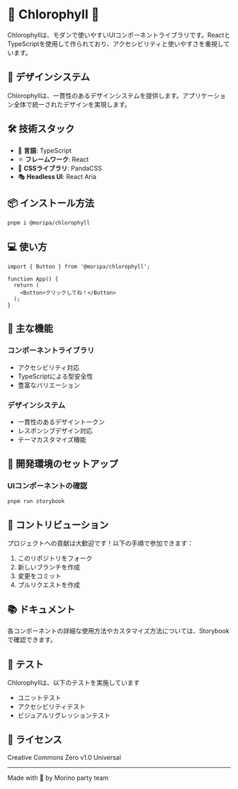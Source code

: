 
<Meta title="Chlorophyllについて" />

# 🌿 Chlorophyll 🌿

Chlorophyllは、モダンで使いやすいUIコンポーネントライブラリです。ReactとTypeScriptを使用して作られており、アクセシビリティと使いやすさを重視しています。

## 🎨 デザインシステム

Chlorophyllは、一貫性のあるデザインシステムを提供します。アプリケーション全体で統一されたデザインを実現します。

## 🛠 技術スタック

- 🎨 **言語**: TypeScript
- ⚛️ **フレームワーク**: React
- 🎯 **CSSライブラリ**: PandaCSS
- 🎭 **Headless UI**: React Aria

## 📦 インストール方法

```bash
pnpm i @moripa/chlorophyll
```

## 💻 使い方

```tsx
import { Button } from '@moripa/chlorophyll';

function App() {
  return (
    <Button>クリックしてね！</Button>
  );
}
```

## 🎯 主な機能

### コンポーネントライブラリ
- アクセシビリティ対応
- TypeScriptによる型安全性
- 豊富なバリエーション

### デザインシステム
- 一貫性のあるデザイントークン
- レスポンシブデザイン対応
- テーマカスタマイズ機能

## 🚀 開発環境のセットアップ

### UIコンポーネントの確認
```bash
pnpm run storybook
```


## 🤝 コントリビューション

プロジェクトへの貢献は大歓迎です！以下の手順で参加できます：

1. このリポジトリをフォーク
2. 新しいブランチを作成
3. 変更をコミット
4. プルリクエストを作成

## 📚 ドキュメント

各コンポーネントの詳細な使用方法やカスタマイズ方法については、Storybookで確認できます。

## 🧪 テスト

Chlorophyllは、以下のテストを実施しています

- ユニットテスト
- アクセシビリティテスト
- ビジュアルリグレッションテスト

## 📝 ライセンス

Creative Commons Zero v1.0 Universal

---
Made with 💚 by Morino party team